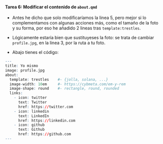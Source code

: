 ::: {.callout-important icon="false"}
#### Tarea 6: Modificar el contenido de `about.qmd`

- Antes he dicho que solo modificaríamos la linea 5, pero mejor si lo complementamos con algunas acciones más, como el tamaño de la foto y su forma, por eso he añadido 2 lineas tras `template:trestles`.

- Lógicamente estaría bien que sustituyeses la foto: se trata de cambiar `profile.jpg`, en la linea 3, por la ruta a tu foto.


- Abajo tienes el código:

```r
---
title: Yo mismo
image: profile.jpg
about:
  template: trestles    #- {jolla, solana, ...}
  image-width: 10em     #- https://cybmeta.com/em-y-rem
  image-shape: round    #- rectangle, round, rounded
  links:
    - icon: twitter
      text: Twitter
      href: https://twitter.com
    - icon: linkedin
      text: LinkedIn
      href: https://linkedin.com
    - icon: github
      text: Github
      href: https://github.com
---
```

:::

